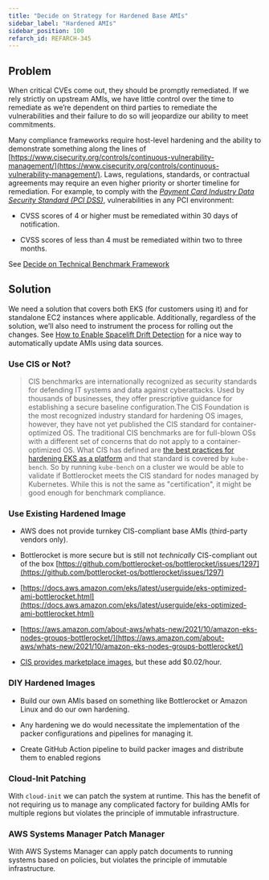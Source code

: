 ```yaml
---
title: "Decide on Strategy for Hardened Base AMIs"
sidebar_label: "Hardened AMIs"
sidebar_position: 100
refarch_id: REFARCH-345
---
```


## Problem

When critical CVEs come out, they should be promptly remediated. If we rely strictly on upstream AMIs, we have little control over the time to remediate as we’re dependent on third parties to remediate the vulnerabilities and their failure to do so will jeopardize our ability to meet commitments.

Many compliance frameworks require host-level hardening and the ability to demonstrate something along the lines of [https://www.cisecurity.org/controls/continuous-vulnerability-management/](https://www.cisecurity.org/controls/continuous-vulnerability-management/). Laws, regulations, standards, or contractual agreements may require an even higher priority or shorter timeline for remediation. For example, to comply with the [<i>Payment Card Industry Data Security Standard (PCI DSS)</i>](https://www.pcisecuritystandards.org/document_library), vulnerabilities in any PCI environment:

- CVSS scores of 4 or higher must be remediated within 30 days of notification.

- CVSS scores of less than 4 must be remediated within two to three months.

See [Decide on Technical Benchmark Framework](/layers/security-and-compliance/design-decisions/decide-on-technical-benchmark-framework)

## Solution

We need a solution that covers both EKS (for customers using it) and for standalone EC2 instances where applicable. Additionally, regardless of the solution, we’ll also need to instrument the process for rolling out the changes. See [How to Enable Spacelift Drift Detection](/layers/spacelift/tutorials/how-to-enable-spacelift-drift-detection) for a nice way to automatically update AMIs using data sources.

### Use CIS or Not?

> CIS benchmarks are internationally recognized as security standards for defending IT systems and data against cyberattacks. Used by thousands of businesses, they offer prescriptive guidance for establishing a secure baseline configuration.The CIS Foundation is the most recognized industry standard for hardening OS images, however, they have not yet published the CIS standard for container-optimized OS. The traditional CIS benchmarks are for full-blown OSs with a different set of concerns that do not apply to a container-optimized OS. What CIS has defined are [the best practices for hardening EKS as a platform](https://aws.amazon.com/de/blogs/containers/introducing-cis-amazon-eks-benchmark/) and that standard is covered by `kube-bench`.  So by running `kube-bench` on a cluster we would be able to validate if Bottlerocket meets the CIS standard for nodes managed by Kubernetes. While this is not the same as "certification", it might be good enough for benchmark compliance.

### Use Existing Hardened Image

- AWS does not provide turnkey CIS-compliant base AMIs (third-party vendors only).

- Bottlerocket is more secure but is still not _technically_ CIS-compliant out of the box
[https://github.com/bottlerocket-os/bottlerocket/issues/1297](https://github.com/bottlerocket-os/bottlerocket/issues/1297)

- [https://docs.aws.amazon.com/eks/latest/userguide/eks-optimized-ami-bottlerocket.html](https://docs.aws.amazon.com/eks/latest/userguide/eks-optimized-ami-bottlerocket.html)

- [https://aws.amazon.com/about-aws/whats-new/2021/10/amazon-eks-nodes-groups-bottlerocket/](https://aws.amazon.com/about-aws/whats-new/2021/10/amazon-eks-nodes-groups-bottlerocket/)

- [CIS provides marketplace images](https://aws.amazon.com/marketplace/seller-profile?id=dfa1e6a8-0b7b-4d35-a59c-ce272caee4fc), but these add $0.02/hour.

### DIY Hardened Images

- Build our own AMIs based on something like Bottlerocket or Amazon Linux and do our own hardening.

- Any hardening we do would necessitate the implementation of the packer configurations and pipelines for managing it.

- Create GitHub Action pipeline to build packer images and distribute them to enabled regions

### Cloud-Init Patching

With `cloud-init` we can patch the system at runtime. This has the benefit of not requiring us to manage any complicated factory for building AMIs for multiple regions but violates the principle of immutable infrastructure.

### AWS Systems Manager Patch Manager

With AWS Systems Manager can apply patch documents to running systems based on policies, but violates the principle of immutable infrastructure.


